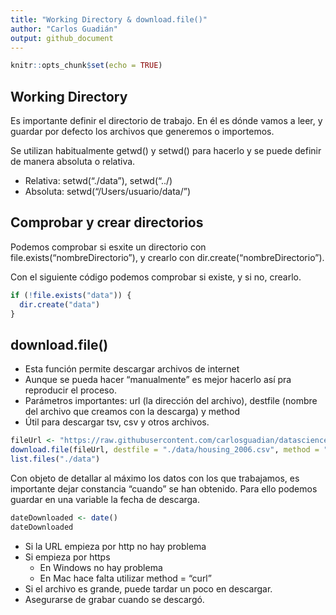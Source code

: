 ```yaml
---
title: "Working Directory & download.file()"
author: "Carlos Guadián"
output: github_document
---
```


```r
knitr::opts_chunk$set(echo = TRUE)
```

## Working Directory
Es importante definir el directorio de trabajo. En él es dónde vamos a leer, y guardar por defecto los archivos que generemos o importemos.

Se utilizan habitualmente getwd() y setwd() para hacerlo y se puede definir de manera absoluta o relativa.

- Relativa: setwd("./data"), setwd("../)
- Absoluta: setwd("/Users/usuario/data/")

## Comprobar y crear directorios
Podemos comprobar si esxite un directorio con file.exists("nombreDirectorio"), y crearlo con dir.create("nombreDirectorio").

Con el siguiente código podemos comprobar si existe, y si no, crearlo.
```r
if (!file.exists("data")) {
  dir.create("data")
}
```

## download.file()

- Esta función permite descargar archivos de internet
- Aunque se pueda hacer "manualmente" es mejor hacerlo así pra reproducir el proceso.
- Parámetros importantes: url (la dirección del archivo), destfile (nombre del archivo que creamos con la descarga) y method
- Útil para descargar tsv, csv y otros archivos.
```r
fileUrl <- "https://raw.githubusercontent.com/carlosguadian/datasciencecoursera/master/02_Getting_Cleaning_Data/Week_1/housing_2006.csv"
download.file(fileUrl, destfile = "./data/housing_2006.csv", method = "curl") # El método es "curl" porque la URL es https, si no, no funcionaría.
list.files("./data")
```

Con objeto de detallar al máximo los datos con los que trabajamos, es importante dejar constancia "cuando" se han obtenido. Para ello podemos guardar en una variable la fecha de descarga.
```r
dateDownloaded <- date()
dateDownloaded
```

- Si la URL empieza por http no hay problema
- Si empieza por https
  - En Windows no hay problema
  - En Mac hace falta utilizar method = "curl"
- Si el archivo es grande, puede tardar un poco en descargar.
- Asegurarse de grabar cuando se descargó.